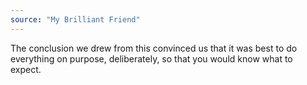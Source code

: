 ```yaml
---
source: "My Brilliant Friend"
---
```


The conclusion we drew from this convinced us that it was best to do everything on purpose, deliberately, so that you would know what to expect.


